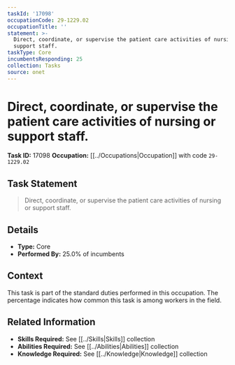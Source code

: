 ```yaml
---
taskId: '17098'
occupationCode: 29-1229.02
occupationTitle: ''
statement: >-
  Direct, coordinate, or supervise the patient care activities of nursing or
  support staff.
taskType: Core
incumbentsResponding: 25
collection: Tasks
source: onet
---
```

# Direct, coordinate, or supervise the patient care activities of nursing or support staff.

**Task ID:** 17098
**Occupation:** [[../Occupations|Occupation]] with code `29-1229.02`

## Task Statement

> Direct, coordinate, or supervise the patient care activities of nursing or support staff.

## Details

- **Type:** Core
- **Performed By:** 25.0% of incumbents

## Context

This task is part of the standard duties performed in this occupation. The percentage indicates how common this task is among workers in the field.

## Related Information

- **Skills Required:** See [[../Skills|Skills]] collection
- **Abilities Required:** See [[../Abilities|Abilities]] collection
- **Knowledge Required:** See [[../Knowledge|Knowledge]] collection

